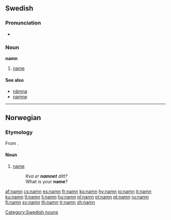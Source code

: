 {{also|nämn}}
==Swedish==
===Pronunciation===
*{{audio|Sv-namn.ogg|audio}}

===Noun===
{{sv-noun-n-zero|2=namnet}}
'''namn''' {{n}}

# [[name]]

====See also====
* [[nämna]]
* [[namne]]

[[Category:Swedish nouns]]

----
==Norwegian==

===Etymology===

From {{etyl|non|nn}} {{term|nafn|lang=non}}.

====Noun====
{{nn-noun-n1}}{{context|nynorsk}}

# [[name]]
#: ''Kva er '''namnet''' ditt?''
#: What is your '''name'''?

[[af:namn]]
[[cs:namn]]
[[es:namn]]
[[fr:namn]]
[[ko:namn]]
[[hy:namn]]
[[io:namn]]
[[it:namn]]
[[ku:namn]]
[[lt:namn]]
[[li:namn]]
[[hu:namn]]
[[nl:namn]]
[[pl:namn]]
[[pt:namn]]
[[ru:namn]]
[[fi:namn]]
[[sv:namn]]
[[th:namn]]
[[tr:namn]]
[[zh:namn]]